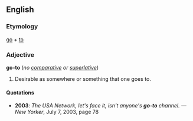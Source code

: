 ==English==
===Etymology===
[[go]] + [[to]]

===Adjective===
'''go-to''' (''no [[comparative]] or [[superlative]]'')

#Desirable as somewhere or something that one goes to.

====Quotations====
* '''2003''': ''The USA Network, let's face it, isn't anyone's '''go-to''' channel.'' &mdash; ''New Yorker'', July 7, 2003, page 78